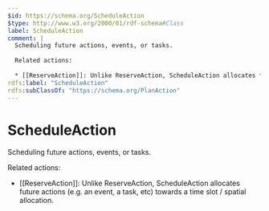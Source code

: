 ```yaml
---
$id: https://schema.org/ScheduleAction
$type: http://www.w3.org/2000/01/rdf-schema#Class
label: ScheduleAction
comment: |
  Scheduling future actions, events, or tasks.
  
  Related actions:
  
  * [[ReserveAction]]: Unlike ReserveAction, ScheduleAction allocates future actions (e.g. an event, a task, etc) towards a time slot / spatial allocation.
rdfs:label: "ScheduleAction"
rdfs:subClassOf: "https://schema.org/PlanAction"
---
```


# ScheduleAction

Scheduling future actions, events, or tasks.

Related actions:

* [[ReserveAction]]: Unlike ReserveAction, ScheduleAction allocates future actions (e.g. an event, a task, etc) towards a time slot / spatial allocation.


